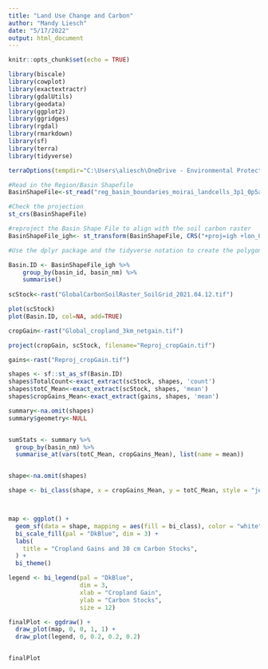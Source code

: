 ---
title: "Land Use Change and Carbon"
author: "Mandy Liesch"
date: "5/17/2022"
output: html_document
---

```{r setup, include=FALSE}
knitr::opts_chunk$set(echo = TRUE)
```

```{r}
library(biscale)
library(cowplot)
library(exactextractr)
library(gdalUtils)
library(geodata)
library(ggplot2)
library(ggridges)
library(rgdal)
library(rmarkdown)
library(sf)
library(terra)
library(tidyverse)

terraOptions(tempdir="C:\Users\aliesch\OneDrive - Environmental Protection Agency (EPA)\Desktop\processing")

#Read in the Region/Basin Shapefile
BasinShapeFile<-st_read("reg_basin_boundaries_moirai_landcells_3p1_0p5arcmin.shp") 

#Check the projection
st_crs(BasinShapeFile)

#reproject the Basin Shape File to align with the soil carbon raster
BasinShapeFile_igh<- st_transform(BasinShapeFile, CRS("+proj=igh +lon_0=0 +x_0=0 +y_0=0 +datum=WGS84 +units=m +no_defs") )

#Use the dplyr package and the tidyverse notation to create the polygons to dissolve into. 

Basin.ID <- BasinShapeFile_igh %>% 
    group_by(basin_id, basin_nm) %>%
    summarise() 
    
scStock<-rast("GlobalCarbonSoilRaster_SoilGrid_2021.04.12.tif")

plot(scStock)
plot(Basin.ID, col=NA, add=TRUE)

cropGain<-rast("Global_cropland_3km_netgain.tif")

project(cropGain, scStock, filename="Reproj_cropGain.tif")

gains<-rast("Reproj_cropGain.tif")

shapes <- sf::st_as_sf(Basin.ID)
shapes$TotalCount<-exact_extract(scStock, shapes, 'count')
shapes$totC_Mean<-exact_extract(scStock, shapes, 'mean')
shapes$cropGains_Mean<-exact_extract(gains, shapes, 'mean')

summary<-na.omit(shapes) 
summary$geometry<-NULL


sumStats <- summary %>%
  group_by(basin_nm) %>%
  summarise_at(vars(totC_Mean, cropGains_Mean), list(name = mean))


shape<-na.omit(shapes) 

shape <- bi_class(shape, x = cropGains_Mean, y = totC_Mean, style = "jenks", dim = 3)



map <- ggplot() +
  geom_sf(data = shape, mapping = aes(fill = bi_class), color = "white", size = 0.1, show.legend = FALSE) +
  bi_scale_fill(pal = "DkBlue", dim = 3) +
  labs(
    title = "Cropland Gains and 30 cm Carbon Stocks",
  ) +
  bi_theme()

legend <- bi_legend(pal = "DkBlue",
                    dim = 3,
                    xlab = "Cropland Gain",
                    ylab = "Carbon Stocks",
                    size = 12)

finalPlot <- ggdraw() +
  draw_plot(map, 0, 0, 1, 1) +
  draw_plot(legend, 0, 0.2, 0.2, 0.2)


finalPlot

```